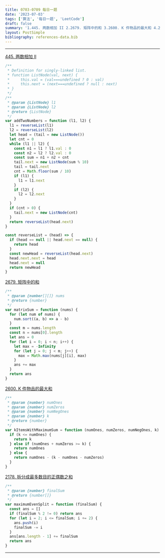```yaml
---
title: 0703-0709 每日一题
date: '2023-07-03'
tags: ['算法', '每日一题', 'LeetCode']
draft: false
summary: '1.445. 两数相加 II 2.2679. 矩阵中的和 3.2600. K 件物品的最大和 4.2178. 拆分成最多数目的正偶数之和'
layout: PostSimple
bibliography: references-data.bib
---
```


---

[445. 两数相加 II](https://leetcode.cn/problems/add-two-numbers-ii/)

```js
/**
 * Definition for singly-linked list.
 * function ListNode(val, next) {
 *     this.val = (val===undefined ? 0 : val)
 *     this.next = (next===undefined ? null : next)
 * }
 */
/**
 * @param {ListNode} l1
 * @param {ListNode} l2
 * @return {ListNode}
 */
var addTwoNumbers = function (l1, l2) {
  l1 = reverseList(l1)
  l2 = reverseList(l2)
  let head = (tail = new ListNode())
  let cnt = 0
  while (l1 || l2) {
    const n1 = l1 ? l1.val : 0
    const n2 = l2 ? l2.val : 0
    const sum = n1 + n2 + cnt
    tail.next = new ListNode(sum % 10)
    tail = tail.next
    cnt = Math.floor(sum / 10)
    if (l1) {
      l1 = l1.next
    }
    if (l2) {
      l2 = l2.next
    }
  }
  if (cnt > 0) {
    tail.next = new ListNode(cnt)
  }
  return reverseList(head.next)
}

const reverseList = (head) => {
  if (head == null || head.next == null) {
    return head
  }
  const newHead = reverseList(head.next)
  head.next.next = head
  head.next = null
  return newHead
}
```

[2679. 矩阵中的和](https://leetcode.cn/problems/sum-in-a-matrix/)

```js
/**
 * @param {number[][]} nums
 * @return {number}
 */
var matrixSum = function (nums) {
  for (let num of nums) {
    num.sort((a, b) => a - b)
  }
  const m = nums.length
  const n = nums[0].length
  let ans = 0
  for (let i = 0; i < n; i++) {
    let max = -Infinity
    for (let j = 0; j < m; j++) {
      max = Math.max(nums[j][i], max)
    }
    ans += max
  }
  return ans
}
```

[2600. K 件物品的最大和](https://leetcode.cn/problems/k-items-with-the-maximum-sum/)

```js
/**
 * @param {number} numOnes
 * @param {number} numZeros
 * @param {number} numNegOnes
 * @param {number} k
 * @return {number}
 */
var kItemsWithMaximumSum = function (numOnes, numZeros, numNegOnes, k) {
  if (k <= numOnes) {
    return k
  } else if (numOnes + numZeros >= k) {
    return numOnes
  } else {
    return numOnes - (k - numOnes - numZeros)
  }
}
```

[2178. 拆分成最多数目的正偶数之和](https://leetcode.cn/problems/maximum-split-of-positive-even-integers/)

```js
/**
 * @param {number} finalSum
 * @return {number[]}
 */
var maximumEvenSplit = function (finalSum) {
  const ans = []
  if (finalSum % 2 != 0) return ans
  for (let i = 2; i <= finalSum; i += 2) {
    ans.push(i)
    finalSum -= i
  }
  ans[ans.length - 1] += finalSum
  return ans
}
```

---
